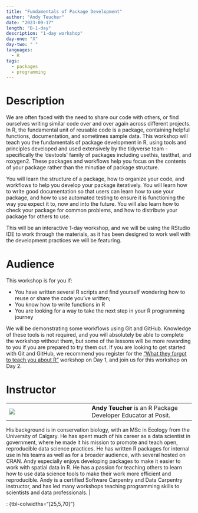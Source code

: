 ```yaml
---
title: "Fundamentals of Package Development"
author: "Andy Teucher"
date: "2023-09-17"
length: "B-1-day"
description: "1-day workshop"
day-one: "X"
day-two: " "
languages:
  - R
tags:
  - packages
  - programming
---
```


# Description

We are often faced with the need to share our code with others, or find ourselves writing similar code over and over again across different projects.
In R, the fundamental unit of reusable code is a package, containing helpful functions, documentation, and sometimes sample data.
This workshop will teach you the fundamentals of package development in R, using tools and principles developed and used extensively by the tidyverse team - specifically the 'devtools' family of packages including usethis, testthat, and roxygen2.
These packages and workflows help you focus on the contents of your package rather than the minutiae of package structure. 

You will learn the structure of a package, how to organize your code, and workflows to help you develop your package iteratively.
You will learn how to write good documentation so that users can learn how to use your package, and how to use automated testing to ensure it is functioning the way you expect it to, now and into the future.
You will also learn how to check your package for common problems, and how to distribute your package for others to use.

This will be an interactive 1-day workshop, and we will be using the RStudio IDE to work through the materials, as it has been designed to work well with the development practices we will be featuring.

# Audience

This workshop is for you if:

-   You have written several R scripts and find yourself wondering how to reuse or share the code you've written;
-   You know how to write functions in R
-   You are looking for a way to take the next step in your R programming journey

We will be demonstrating some workflows using Git and GitHub.
Knowledge of these tools is not required, and you will absolutely be able to complete the workshop without them, but some of the lessons will be more rewarding to you if you are prepared to try them out.
If you are looking to get started with Git and GitHub, we recommend you register for the ["What they forgot to teach you about R"](https://posit-conf-2023.github.io/workshops/workshops/wtf/) workshop on Day 1, and join us for this workshop on Day 2.

# Instructor

|                  |     |                                                                                                                                                                                                                                                                                                   |
|----------------|----------------|----------------------------------------|
| ![](andy-teucher.png) |     | **Andy Teucher** is an R Package Developer Educator at Posit.
His background is in conservation biology, with an MSc in Ecology from the University of Calgary.
He has spent much of his career as a data scientist in government, where he made it his mission to promote and teach open, reproducible data science practices.
He has written R packages for internal use in his teams as well as for a broader audience, with several hosted on CRAN.
Andy especially enjoys developing packages to make it easier to work with spatial data in R.
He has a passion for teaching others to learn how to use data science tools to make their work more efficient and reproducible.
Andy is a certified Software Carpentry and Data Carpentry instructor, and has led many workshops teaching programming skills to scientists and data professionals. |

: {tbl-colwidths="\[25,5,70\]"}
